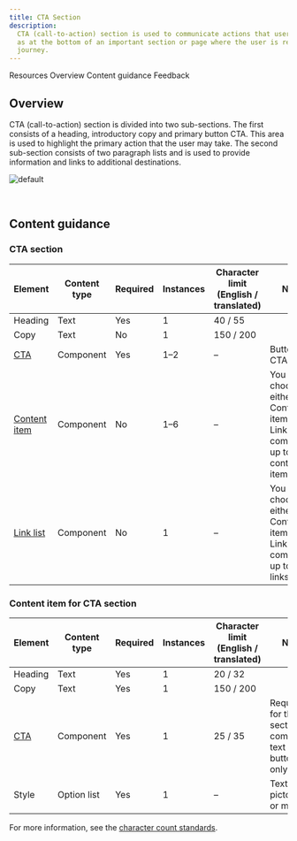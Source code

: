 ```yaml
---
title: CTA Section
description:
  CTA (call-to-action) section is used to communicate actions that users can take at key points in your narrative, such
  as at the bottom of an important section or page where the user is ready to progress to subsequent stages in the
  journey.
---
```



<ComponentDescription name="CTA section" type="layout" />

<AnchorLinks>

<AnchorLink>Resources</AnchorLink>
<AnchorLink>Overview</AnchorLink>
<AnchorLink>Content guidance</AnchorLink>
<AnchorLink>Feedback</AnchorLink>

</AnchorLinks>

<ResourceLinks name="CTA section" type="layout" />

## Overview

CTA (call-to-action) section is divided into two sub-sections. The first consists of a heading, introductory copy and
primary button CTA. This area is used to highlight the primary action that the user may take. The second sub-section
consists of two paragraph lists and is used to provide information and links to additional destinations.

![default](../..//images/pattern/cta-section/cta-section.jpg)

<br />

## Content guidance

### CTA section

| Element                                                                                                 | Content type  | Required   | Instances   | Character limit <br/>(English / translated) | Notes                                          |
| ------------------------------------------------------------------------------------------------------- | ------------- | ---------- | ----------- | ------------------------------------------- | ---------------------------------------------- | 
| Heading                                                                                                 |   Text        | Yes        | 1           | 40 / 55                                     |                                                               | 
| Copy                                                                                                    |   Text        | No         | 1           | 150 / 200                                   |                                                               | 
| [CTA](https://www.ibm.com/standards/carbon/components/cta#button)                                       |   Component   | Yes        | 1–2         | –                                           | Button style CTA only. |
| [Content item](https://www.ibm.com/standards/carbon/components/cta-section#content-item-for-cta-section)  |   Component   | No         | 1–6         | –                                           | You can choose either Content items or the Link list component, up to 6 content items. |
| [Link list](https://www.ibm.com/standards/carbon/components/link-list/#end-of-section)                  |   Component   | No         | 1           | –                                           | You can choose either Content items or the Link list component, up to 12 links. |

### Content item for CTA section

| Element                                                                                                 | Content type                                                            | Required   | Instances   | Character limit <br/>(English / translated) | Notes                                          |
| ------------------------------------------------------------------------------------------------------- | ----------------------------------------------------------------------- | ---------- | ----------- | ------------------------------------------- | ---------------------------------------------- | 
| Heading                                                                                                 |   Text                                                                  | Yes      | 1     | 20 / 32                                             | |
| Copy                                                                                                    |   Text                                                                  | Yes       | 1      | 150 / 200                                  |                                                              | 
| [CTA](https://www.ibm.com/standards/carbon/components/cta)                                              |   Component                                                             | Yes      | 1        | 25 / 35                                              |    Required for the CTA section component, text or button style only. |
| Style                                                                                                   |   Option list                                                           | Yes       | 1 | –                                              | Text, stats, pictogram, or media. |


For more information, see the [character count standards](https://www.ibm.com/standards/carbon/guidelines/content#character-count-standards).

<ComponentFooter name="CTA section" type="layout" />
